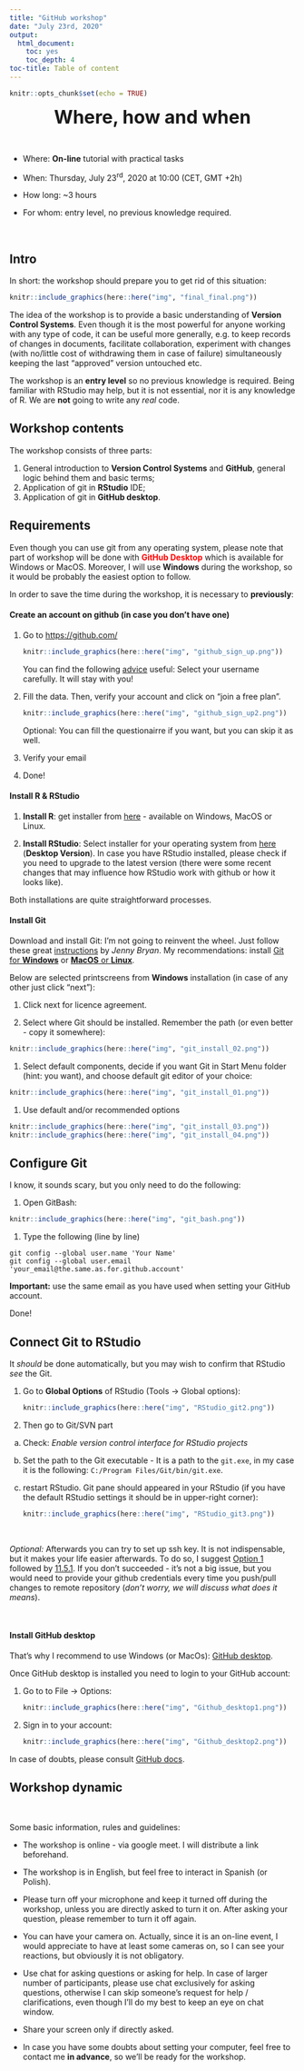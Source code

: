 ```yaml
---
title: "GitHub workshop"
date: "July 23rd, 2020"
output:
  html_document:
    toc: yes
    toc_depth: 4
toc-title: Table of content
---
```


```r
knitr::opts_chunk$set(echo = TRUE)
```

<center><font size="6.5">**Where, how and when**</font></center>

<br> 

+ Where: **On-line** tutorial with practical tasks  

+ When: Thursday, July 23^rd^, 2020 at 10:00 (CET, GMT +2h)  

+ How long: ~3 hours  

+ For whom: entry level, no previous knowledge required.


<br> 

## **Intro**

In short: the workshop should prepare you to get rid of this situation:  

```r
knitr::include_graphics(here::here("img", "final_final.png"))
```

The idea of the workshop is to provide a basic understanding of **Version Control Systems**. Even though it is the most powerful for anyone working with any type of code, it can be useful more generally, e.g. to keep records of changes in documents, facilitate collaboration, experiment with changes (with no/little cost of withdrawing them in case of failure) simultaneously keeping the last "approved" version untouched etc.  

The workshop is an **entry level** so no previous knowledge is required. Being familiar with RStudio may help, but it is not essential, nor it is any knowledge of R. We are **not** going to write any *real* code.  

## **Workshop contents**

The workshop consists of three parts:  

1. General introduction to **Version Control Systems** and **GitHub**, general logic behind them and basic terms;  
1. Application of git in **RStudio** IDE;
1. Application of git in **GitHub desktop**.

## **Requirements**

Even though you can use git from any operating system, please note that part of workshop will be done with <span style="color:red">**GitHub Desktop**</span> which is available for Windows or MacOS. Moreover, I will use **Windows** during the workshop, so it would be probably the easiest option to follow. 

In order to save the time during the workshop, it is necessary to **previously**:  

#### **Create an account on github** (in case you don't have one)  

1. Go to [https://github.com/](https://github.com/){target="blank"}  

    ```r
    knitr::include_graphics(here::here("img", "github_sign_up.png"))
    ```
    
    You can find the following [advice](https://happygitwithr.com/github-acct.html){target="blank"} useful: Select your username carefully. It will stay with you!

1. Fill the data. Then, verify your account and click on "join a free plan". 

    ```r
    knitr::include_graphics(here::here("img", "github_sign_up2.png"))
    ```

    Optional: You can fill the questionairre if you want, but you can skip it as well.  

1. Verify your email

1. Done!

#### **Install R & RStudio**

1. **Install R**: get installer from [here](https://cran.r-project.org/){target="blank"} - available on Windows, MacOS or Linux.

1. **Install RStudio**: Select installer for your operating system from [here](https://rstudio.com/products/rstudio/download/preview/){target="blank"} (**Desktop Version**). In case you have RStudio installed, please check if you need to upgrade to the latest version (there were some recent changes that may influence how RStudio work with github or how it looks like).

Both installations are quite straightforward processes. 

#### **Install Git**

Download and install Git: I'm not going to reinvent the wheel. Just follow these great [instructions](https://happygitwithr.com/install-git.html){target="blank"} by *Jenny Bryan*. My recommendations: install [Git for **Windows**](https://gitforwindows.org/){target="blank"} or [**MacOS** or **Linux**](https://git-scm.com/downloads){target="blank"}. 

Below are selected printscreens from **Windows** installation (in case of any other just click "next"):

1. Click next for licence agreement.

1. Select where Git should be installed. Remember the path (or even better - copy it somewhere):
```r
knitr::include_graphics(here::here("img", "git_install_02.png"))
```

1. Select default components, decide if you want Git in Start Menu folder (hint: you want), and choose default git editor of your choice:
```r
knitr::include_graphics(here::here("img", "git_install_01.png"))
```

1. Use default and/or recommended options
```r
knitr::include_graphics(here::here("img", "git_install_03.png"))
knitr::include_graphics(here::here("img", "git_install_04.png"))
```

## **Configure Git**   

I know, it sounds scary, but you only need to do the following:

1. Open GitBash:
```r
knitr::include_graphics(here::here("img", "git_bash.png"))
```

1. Type the following (line by line)

```
git config --global user.name 'Your Name'
git config --global user.email 'your_email@the.same.as.for.github.account'
```

**Important:** use the same email as you have used when setting your GitHub account.  

Done!

## **Connect Git to RStudio**  

It *should* be done automatically, but you may wish to confirm that RStudio *see* the Git.

1) Go to **Global Options** of RStudio (Tools -> Global options):  

    ```r
    knitr::include_graphics(here::here("img", "RStudio_git2.png"))
    ```

1) Then go to Git/SVN part

a) Check: *Enable version control interface for RStudio projects*

a) Set the path to the Git executable - It is a path to the `git.exe`, in my case it is the following: `C:/Program Files/Git/bin/git.exe`. 

a) restart RStudio. Git pane should appeared in your RStudio (if you have the default RStudio settings it should be in upper-right corner):  

    ```r
    knitr::include_graphics(here::here("img", "RStudio_git3.png"))
    ```
    
<br>  

*Optional:* Afterwards you can try to set up ssh key. It is not indispensable, but it makes your life easier afterwards. To do so, I suggest [Option 1](https://happygitwithr.com/ssh-keys.html#create-an-ssh-key-pair){target="blank"} followed by [11.5.1](https://happygitwithr.com/ssh-keys.html#provide-public-key-to-github){target="blank"}. If you don't succeeded - it's not a big issue, but you would need to provide your github credentials every time you push/pull changes to remote repository (*don't worry, we will discuss what does it means*).

<br>  


#### **Install GitHub desktop**

That's why I recommend to use Windows (or MacOs): [GitHub desktop](https://desktop.github.com/){target="blank"}. 

Once GitHub desktop is installed you need to login to your GitHub account: 

1. Go to to File -> Options:

    
    ```r
    knitr::include_graphics(here::here("img", "Github_desktop1.png"))
    ```

1. Sign in to your account:

    ```r
    knitr::include_graphics(here::here("img", "Github_desktop2.png"))
    ```
    
    
In case of doubts, please consult [GitHub docs](https://docs.github.com/en/desktop/getting-started-with-github-desktop){target="blank"}.

## **Workshop dynamic**

<br> 

Some basic information, rules and guidelines:

- The workshop is online - via google meet. I will distribute a link beforehand.

- The workshop is in English, but feel free to interact in Spanish (or Polish).

- Please turn off your microphone and keep it turned off during the workshop, unless you are directly asked to turn it on. After asking your question, please remember to turn it off again.

- You can have your camera on. Actually, since it is an on-line event, I would appreciate to have at least some cameras on, so I can see your reactions, but obviously it is not obligatory.

- Use chat for asking questions or asking for help. In case of larger number of participants, please use chat exclusively for asking questions, otherwise I can skip someone's request for help / clarifications, even though I'll do my best to keep an eye on chat window.

- Share your screen only if directly asked. 

- In case you have some doubts about setting your computer, feel free to contact me **in advance**, so we'll be ready for the workshop. 


<br> 


<br> 
